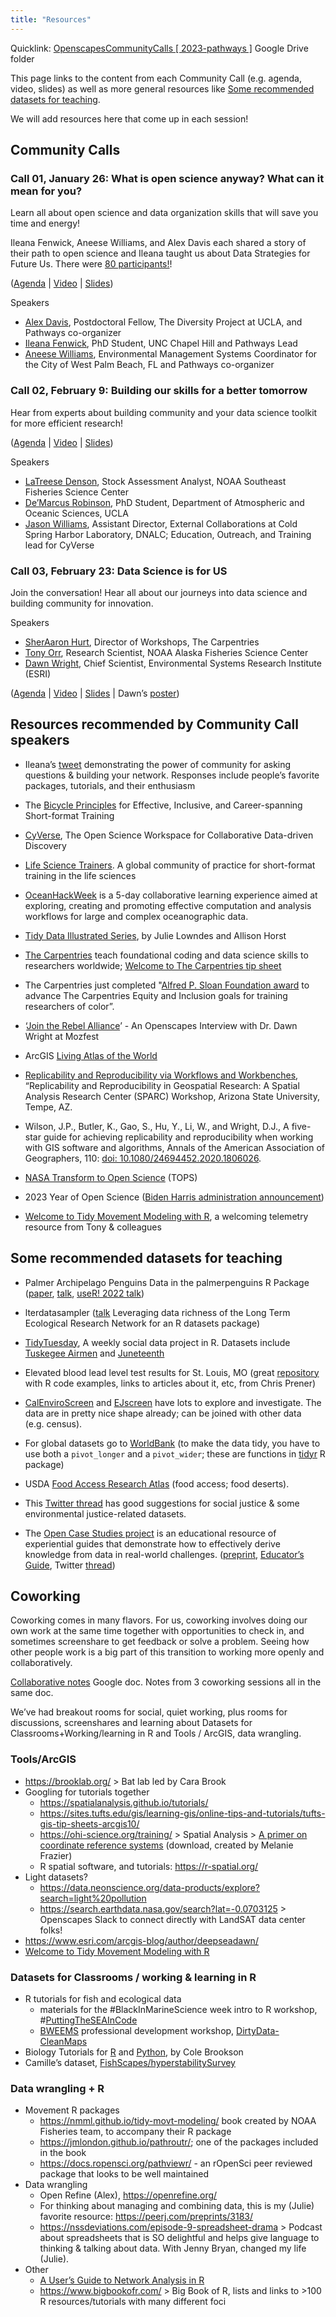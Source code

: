 ```yaml
---
title: "Resources"
---
```


Quicklink: [OpenscapesCommunityCalls \[ 2023-pathways \]](https://drive.google.com/drive/folders/19AprdqWkO4SSBHD6XwzHRcPoniQm2bYy) Google Drive folder

This page links to the content from each Community Call (e.g. agenda, video, slides) as well as more general resources like [Some recommended datasets for teaching].

We will add resources here that come up in each session!

## Community Calls

### Call 01, January 26: What is open science anyway? What can it mean for you?

Learn all about open science and data organization skills that will save you time and energy!

Ileana Fenwick, Aneese Williams, and Alex Davis each shared a story of their path to open science and Ileana taught us about Data Strategies for Future Us. There were [80 participants!](https://twitter.com/curly_scientist/status/1618735555415805953)!

([Agenda](https://docs.google.com/document/d/1c9bv0YqhN0ifQEMmd8Es7L7LDx1RQCMZPPsVhkV38yc/edit#) \| [Video](https://drive.google.com/file/d/1Vt0F9RhH41Fgf5KapuD-XYUR0-gKtaAN/view) \| [Slides](https://drive.google.com/drive/folders/1PrK9-OFmR8stgI3sZPHOsUaOQi0D9FlF))

Speakers

-   [Alex Davis](http://www.alexandracddavis.com/), Postdoctoral Fellow, The Diversity Project at UCLA, and Pathways co-organizer
-   [Ileana Fenwick](https://twitter.com/_ileanaf), PhD Student, UNC Chapel Hill and Pathways Lead
-   [Aneese Williams](https://www.linkedin.com/in/aneese-williams-mps-80a846b6/), Environmental Management Systems Coordinator for the City of West Palm Beach, FL and Pathways co-organizer

### Call 02, February 9: Building our skills for a better tomorrow

Hear from experts about building community and your data science toolkit for more efficient research!

([Agenda](https://docs.google.com/document/d/1cwCSRWLxXb_-P_HIlKGa-YTuFdwmXnV2JNV-w-_5UHw/edit) \| [Video](https://drive.google.com/file/d/1Zu1eJV7mkbpkrH-xD-jg3_Ilw0gY6Pbg/view) \| [Slides](https://drive.google.com/drive/folders/1huywikS2v5vMUsxdKfCRH5J3WKulk6jM))

Speakers

-   [LaTreese Denson](https://www.bweems.org/member-directory/latreese-s-denson-ph-d), Stock Assessment Analyst, NOAA Southeast Fisheries Science Center
-   [De'Marcus Robinson](https://demarcusr.com/), PhD Student, Department of Atmospheric and Oceanic Sciences, UCLA
-   [Jason Williams](https://jasonjwilliamsny.github.io/profile/), Assistant Director, External Collaborations at Cold Spring Harbor Laboratory, DNALC; Education, Outreach, and Training lead for CyVerse

### Call 03, February 23: Data Science is for US

Join the conversation! Hear all about our journeys into data science and building community for innovation.

Speakers

-   [SherAaron Hurt](https://carpentries.org/team/), Director of Workshops, The Carpentries
-   [Tony Orr](https://www.fisheries.noaa.gov/contact/anthony-tony-orr), Research Scientist, NOAA Alaska Fisheries Science Center
-   [Dawn Wright](https://twitter.com/deepseadawn), Chief Scientist, Environmental Systems Research Institute (ESRI)

([Agenda](https://docs.google.com/document/d/1MSa44xDoD27ryaLPnc4r63aT5sIzGBdhOi9uYja1ypo/) \| [Video](https://drive.google.com/file/d/1APfoKwL-eZ0mOpE5vMPPQZInjJKHOJMx/) \| [Slides](https://drive.google.com/drive/folders/1WAVT59-HASvg7TLI3b8m82KkTggLn5uX?usp=share_link) \| Dawn's [poster](https://esriurl.com/agudatasci))

## Resources recommended by Community Call speakers

-   Ileana's [tweet](https://twitter.com/_ileanaf/status/1618042004939898880) demonstrating the power of community for asking questions & building your network. Responses include people's favorite packages, tutorials, and their enthusiasm

-   The [Bicycle Principles](https://www.bikeprinciples.org/) for Effective, Inclusive, and Career-spanning Short-format Training

-   [CyVerse](https://cyverse.org/), The Open Science Workspace for Collaborative Data-driven Discovery

-   [Life Science Trainers](https://lifescitrainers.org/). A global community of practice for short-format training in the life sciences

-   [OceanHackWeek](https://oceanhackweek.org/) is a 5-day collaborative learning experience aimed at exploring, creating and promoting effective computation and analysis workflows for large and complex oceanographic data.

-   [Tidy Data Illustrated Series](https://www.openscapes.org/blog/2020/10/12/tidy-data/), by Julie Lowndes and Allison Horst

-   [The Carpentries](https://carpentries.org/) teach foundational coding and data science skills to researchers worldwide; [Welcome to The Carpentries tip sheet](https://carpentries.org/welcome-tip-sheet/)

-   The Carpentries just completed \"[Alfred P. Sloan Foundation award](https://carpentries.org/blog/2021/06/carpentries-sloan-foundation-announcement/) to advance The Carpentries Equity and Inclusion goals for training researchers of color".

-   '[Join the Rebel Alliance](https://www.openscapes.org/blog/2021/03/25/rebel-alliance-dr-dawn-wright/)' - An Openscapes Interview with Dr. Dawn Wright at Mozfest

-   ArcGIS [Living Atlas of the World](https://livingatlas.arcgis.com/en/home/)

-   [Replicability and Reproducibility via Workflows and Workbenches](https://sgsup.asu.edu/sparc/workshop/RRWorkshop), "Replicability and Reproducibility in Geospatial Research: A Spatial Analysis Research Center (SPARC) Workshop, Arizona State University, Tempe, AZ.

-   Wilson, J.P., Butler, K., Gao, S., Hu, Y., Li, W., and Wright, D.J., A five-star guide for achieving replicability and reproducibility when working with GIS software and algorithms, Annals of the American Association of Geographers, 110: [doi: 10.1080/24694452.2020.1806026](https://www.tandfonline.com/doi/full/10.1080/24694452.2020.1806026).

-   [NASA Transform to Open Science](https://science.nasa.gov/open-science/transform-to-open-science) (TOPS)

-   2023 Year of Open Science ([Biden Harris administration announcement](https://www.whitehouse.gov/ostp/news-updates/2023/01/11/fact-sheet-biden-harris-administration-announces-new-actions-to-advance-open-and-equitable-research/))

-   [Welcome to Tidy Movement Modeling with R](https://nmml.github.io/tidy-movt-modeling/), a welcoming telemetry resource from Tony & colleagues

## Some recommended datasets for teaching {data-link="Some recommended datasets for teaching"}

-   Palmer Archipelago Penguins Data in the palmerpenguins R Package ([paper](https://journal.r-project.org/articles/RJ-2022-020/), [talk](https://allisonhorst.github.io/talks/sb_users_penguins_flash/), [useR! 2022 talk](https://apreshill.github.io/palmerpenguins-useR-2022/#/title-slide))

-   lterdatasampler ([talk](https://allisonhorst.github.io/talks/esa_2021/) Leveraging data richness of the Long Term Ecological Research Network for an R datasets package)

-   [TidyTuesday](https://github.com/rfordatascience/tidytuesday), A weekly social data project in R. Datasets include [Tuskegee Airmen](https://github.com/rfordatascience/tidytuesday/blob/master/data/2022/2022-02-08/readme.md#tuskegee-airmen) and [Juneteenth](https://github.com/rfordatascience/tidytuesday/tree/master/data/2022/2022-06-21)

-   Elevated blood lead level test results for St. Louis, MO (great [repository](https://github.com/slu-soc1120/STL_HEALTH_Lead) with R code examples, links to articles about it, etc, from Chris Prener)

-   [CalEnviroScreen](https://oehha.ca.gov/calenviroscreen) and [EJscreen](https://www.epa.gov/ejscreen) have lots to explore and investigate. The data are in pretty nice shape already; can be joined with other data (e.g. census).

-   For global datasets go to [WorldBank](https://data.worldbank.org/) (to make the data tidy, you have to use both a `pivot_longer` and a `pivot_wider`; these are functions in [tidyr](https://tidyr.tidyverse.org/) R package)

-   USDA [Food Access Research Atlas](https://www.ers.usda.gov/data-products/food-access-research-atlas/) (food access; food deserts).

-   This [Twitter thread](https://twitter.com/k_lyberger/status/1344733416017645569) has good suggestions for social justice & some environmental justice-related datasets.

-   The [Open Case Studies project](https://www.opencasestudies.org/) is an educational resource of experiential guides that demonstrate how to effectively derive knowledge from data in real-world challenges. ([preprint](https://arxiv.org/abs/2301.05298), [Educator's Guide](https://www.opencasestudies.org/OCS_Guide/), Twitter [thread](https://twitter.com/stephaniehicks/status/1615322767380910081))

## Coworking

Coworking comes in many flavors. For us, coworking involves doing our own work at the same time together with opportunities to check in, and sometimes screenshare to get feedback or solve a problem. Seeing how other people work is a big part of this transition to working more openly and collaboratively.

[Collaborative notes](https://docs.google.com/document/d/1t0WXHZEiNtM6p6haEQgGJXZKC5t8Ek_m4qHa-k6Ntfo/) Google doc. Notes from 3 coworking sessions all in the same doc.

We've had breakout rooms for social, quiet working, plus rooms for discussions, screenshares and learning about Datasets for Classrooms+Working/learning in R and Tools / ArcGIS, data wrangling.

### Tools/ArcGIS

-   <https://brooklab.org/> \> Bat lab led by Cara Brook
-   Googling for tutorials together
    -   <https://spatialanalysis.github.io/tutorials/>
    -   <https://sites.tufts.edu/gis/learning-gis/online-tips-and-tutorials/tufts-gis-tip-sheets-arcgis10/>
    -   <https://ohi-science.org/training/> \> Spatial Analysis \> [A primer on coordinate reference systems](https://github.com/OHI-Science/ohi-science.github.io/raw/dev/assets/downloads/other/CRS.pdf) (download, created by Melanie Frazier)
    -   R spatial software, and tutorials: <https://r-spatial.org/> 
-   Light datasets?
    -   <https://data.neonscience.org/data-products/explore?search=light%20pollution>
    -   <https://search.earthdata.nasa.gov/search?lat=-0.0703125> \> Openscapes Slack to connect directly with LandSAT data center folks!
-   <https://www.esri.com/arcgis-blog/author/deepseadawn/>
-   [Welcome to Tidy Movement Modeling with R](https://nmml.github.io/tidy-movt-modeling/)

### Datasets for Classrooms / working & learning in R

-   R tutorials for fish and ecological data
    -   materials for the #BlackInMarineScience week intro to R workshop, \#[PuttingTheSEAInCode](https://github.com/latreesedenson/PuttingTheSEAInCode)
    -   [BWEEMS](https://www.bweems.org/) professional development workshop, [DirtyData-CleanMaps](https://github.com/OfficialBweems/DirtyData-CleanMaps)
-   Biology Tutorials for [R](https://colebrookson.github.io/r-for-biology/) and [Python](https://colebrookson.github.io/python-for-biology/), by Cole Brookson
-   Camille's dataset, [FishScapes/hyperstabilitySurvey](https://zenodo.org/record/6944763#.Y9w5nnbMK3A)

### Data wrangling + R

-   Movement R packages
    -   <https://nmml.github.io/tidy-movt-modeling/> book created by NOAA Fisheries team, to accompany their R package
    -   <https://jmlondon.github.io/pathroutr/>; one of the packages included in the book
    -   <https://docs.ropensci.org/pathviewr/> - an rOpenSci peer reviewed package that looks to be well maintained
-   Data wrangling
    -   Open Refine (Alex), <https://openrefine.org/> 
    -   For thinking about managing and combining data, this is my (Julie) favorite resource: <https://peerj.com/preprints/3183/>
    -   <https://nssdeviations.com/episode-9-spreadsheet-drama> \> Podcast about spreadsheets that is SO delightful and helps give language to thinking & talking about data. With Jenny Bryan, changed my life (Julie).
-   Other
    -   [A User's Guide to Network Analysis in R](https://link.springer.com/book/10.1007/978-3-319-23883-8)
    -   <https://www.bigbookofr.com/> \> Big Book of R, lists and links to \>100 R resources/tutorials with many different foci
